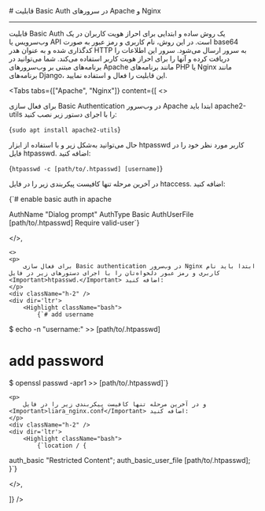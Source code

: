 

<Layout>
<Head>
<title>مستندات راه‌اندازی قابلیت Basic Auth در Apache و Nginx  - لیارا</title>
</Head>
# قابلیت Basic Auth در سرورهای Apache و Nginx
<hr className="mb-2" />

قابلیت Basic Auth یک روش ساده و ابتدایی برای احراز هویت کاربران در یک وب‌سرویس یا API است. در این روش، نام کاربری و رمز عبور به صورت base64 کدگذاری شده و به عنوان هدر HTTP به سرور ارسال می‌شود. سرور این اطلاعات را دریافت کرده و آنها را برای احراز هویت کاربر استفاده می‌کند.
شما می‌توانید در برنامه‌های مبتنی بر وب‌سرورهای Apache مانند برنامه‌های PHP یا Nginx مانند برنامه‌های Django، این قابلیت را فعال و استفاده نمایید.
<div className='h-2' />

<Tabs 
    tabs={["Apache", "Nginx"]} 
    content={[
    <>
    <p>
        برای فعال سازی Basic Authentication در وب‌سرور Apache ابتدا باید <Important>apache2-utils</Important> را با اجرای دستور زیر نصب کنید:
    </p>
    <div className="h-2" />
    <div dir='ltr'>
        <Highlight className="bash">
            {`sudo apt install apache2-utils`}
        </Highlight>
    </div>
    <div className="h-2" />
    <p>
        حال می‌توانید به‌شکل زیر و با استفاده از ابزار <Important>htpasswd</Important> کاربر مورد نظر خود را در فایل <Important>htpasswd.</Important> اضافه کنید:
    </p>
    <div className="h-2" />
    <div dir='ltr'>
        <Highlight className="bash">
            {`htpasswd -c [path/to/.htpasswd] [username]`}
        </Highlight>
    </div>
    <div className="h-2" />
    <p>
        در آخرین مرحله تنها کافیست پیکربندی زیر را در فایل <Important>htaccess.</Important> اضافه کنید:
    </p>
    <div className="h-2" />
    <div dir='ltr'>
        <Highlight className="bash">
            {`# enable basic auth in apache 

AuthName "Dialog prompt"
AuthType Basic
AuthUserFile [path/to/.htpasswd]
Require valid-user`}
        </Highlight>
    </div>
    <div className="h-2" />
    </>,

    <>
    <p>
        برای فعال سازی Basic authentication در وب‌سرور Nginx ابتدا باید نام کاربری و رمز عبور دلخواه‌تان را با اجرای دستورهای زیر در فایل <Important>htpasswd.</Important> اضافه کنید:
    </p>
    <div className="h-2" />
    <div dir='ltr'>
        <Highlight className="bash">
            {`# add username
$ echo -n "username:" >> [path/to/.htpasswd]

# add password
$ openssl passwd -apr1 >> [path/to/.htpasswd]`}
        </Highlight>
    </div>
    <div className="h-2" />

    <p>
        و در آخرین مرحله تنها کافیست پیکربندی زیر را در فایل <Important>liara_nginx.conf</Important> اضافه کنید:
    </p>
    <div className="h-2" />
    <div dir='ltr'>
        <Highlight className="bash">
            {`location / {
  auth_basic "Restricted Content";
  auth_basic_user_file [path/to/.htpasswd];
}`}
        </Highlight>
    </div>
    <div className="h-2" />
    </>,

]} 
/>

</Layout>